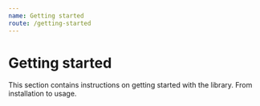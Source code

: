 ```yaml
---
name: Getting started
route: /getting-started
---
```



# Getting started

This section contains instructions on getting started with the library. From
installation to usage.

<Ref to="/installation" name="Installation" />
